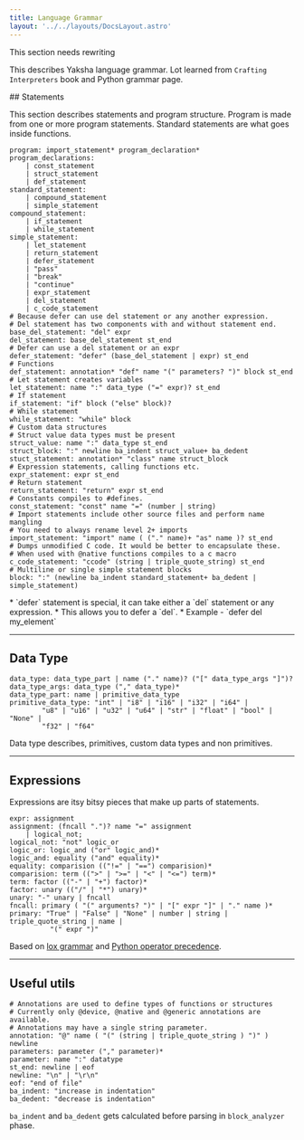 ```yaml
---
title: Language Grammar
layout: '../../layouts/DocsLayout.astro'
---
```



<Warning>This section needs rewriting</Warning>

This describes Yaksha language grammar. 
Lot learned from `Crafting Interpreters` book and Python grammar page.

<Status status="in-progress">
## Statements
</Status>

This section describes statements and program structure. Program is made from one or more program statements. Standard statements are what goes inside functions.

```yaksha
program: import_statement* program_declaration*
program_declarations:
    | const_statement
    | struct_statement
    | def_statement
standard_statement:
    | compound_statement
    | simple_statement
compound_statement:
    | if_statement
    | while_statement
simple_statement:
    | let_statement 
    | return_statement
    | defer_statement
    | "pass"
    | "break"
    | "continue"
    | expr_statement
    | del_statement
    | c_code_statement
# Because defer can use del statement or any another expression.
# Del statement has two components with and without statement end.
base_del_statement: "del" expr
del_statement: base_del_statement st_end
# Defer can use a del statement or an expr
defer_statement: "defer" (base_del_statement | expr) st_end
# Functions
def_statement: annotation* "def" name "(" parameters? ")" block st_end
# Let statement creates variables
let_statement: name ":" data_type ("=" expr)? st_end
# If statement
if_statement: "if" block ("else" block)?
# While statement
while_statement: "while" block
# Custom data structures
# Struct value data types must be present
struct_value: name ":" data_type st_end
struct_block: ":" newline ba_indent struct_value+ ba_dedent
stuct_statement: annotation* "class" name struct_block
# Expression statements, calling functions etc.
expr_statement: expr st_end
# Return statement
return_statement: "return" expr st_end
# Constants compiles to #defines.
const_statement: "const" name "=" (number | string)
# Import statements include other source files and perform name mangling
# You need to always rename level 2+ imports
import_statement: "import" name ( ("." name)+ "as" name )? st_end
# Dumps unmodified C code. It would be better to encapsulate these.
# When used with @native functions compiles to a c macro
c_code_statement: "ccode" (string | triple_quote_string) st_end
# Multiline or single simple statement blocks
block: ":" (newline ba_indent standard_statement+ ba_dedent | simple_statement)
```

<Note mode="mascot">
* `defer` statement is special, it can take either a `del` statement or any expression.
* This allows you to defer a `del`.
* Example - `defer del my_element`
</Note>

---

## Data Type

```yaksha
data_type: data_type_part | name ("." name)? ("[" data_type_args "]")? 
data_type_args: data_type ("," data_type)*
data_type_part: name | primitive_data_type
primitive_data_type: "int" | "i8" | "i16" | "i32" | "i64" |
        "u8" | "u16" | "u32" | "u64" | "str" | "float" | "bool" | "None" |
        "f32" | "f64"
```

<Note mode="icon">Data type describes, primitives, custom data types and non primitives.</Note>

---

## Expressions

Expressions are itsy bitsy pieces that make up parts of statements.

```yaksha
expr: assignment
assignment: (fncall ".")? name "=" assignment
    | logical_not;
logical_not: "not" logic_or
logic_or: logic_and ("or" logic_and)*
logic_and: equality ("and" equality)*
equality: comparision (("!=" | "==") comparision)*
comparision: term ((">" | ">=" | "<" | "<=") term)*
term: factor (("-" | "+") factor)*
factor: unary (("/" | "*") unary)*
unary: "-" unary | fncall
fncall: primary ( "(" arguments? ")" | "[" expr "]" | "." name )*
primary: "True" | "False" | "None" | number | string | triple_quote_string | name |
          "(" expr ")"
```

<Note mode="icon">Based on [lox grammar](https://craftinginterpreters.com/appendix-i.html) and [Python operator precedence](https://www.mathcs.emory.edu/~valerie/courses/fall10/155/resources/op_precedence.html).</Note>

---

## Useful utils

```yaksha
# Annotations are used to define types of functions or structures
# Currently only @device, @native and @generic annotations are available.
# Annotations may have a single string parameter.
annotation: "@" name ( "(" (string | triple_quote_string ) ")" ) newline
parameters: parameter ("," parameter)*
parameter: name ":" datatype
st_end: newline | eof
newline: "\n" | "\r\n" 
eof: "end of file"
ba_indent: "increase in indentation"
ba_dedent: "decrease is indentation"
```
<Note mode="icon">`ba_indent` and `ba_dedent` gets calculated before parsing in `block_analyzer` phase.</Note>

